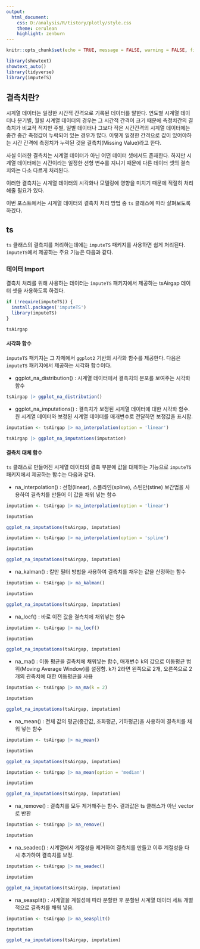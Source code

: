 ```yaml
---
output:
  html_document: 
    css: D:/analysis/R/tistory/plotly/style.css
    theme: cerulean
    highlight: zenburn
---
```


```r
knitr::opts_chunk$set(echo = TRUE, message = FALSE, warning = FALSE, fig.width = 6.5)

library(showtext)
showtext_auto()
library(tidyverse)
library(imputeTS)

```

## 결측치란?

시계열 데이터는 일정한 시간적 간격으로 기록된 데이터를 말한다. 연도별 시계열 데이터나 분기별, 월별 시계열 데이터의 경우는 그 시간적 간격이 크기 때문에 측정치간의 결측치가 비교적 적지만 주별, 일별 데이터나 그보다 작은 시간간격의 시계열 데이터에는 중간 중간 측정값이 누락되어 있는 경우가 많다. 이렇게 일정한 간격으로 값이 있어야하는 시간 간격에 측정치가 누락된 것을 결측치(Missing Value)라고 한다.

사실 이러한 결측치는 시계열 데이터가 아닌 어떤 데이터 셋에서도 존재한다. 하지만 시계열 데이터에는 시간이라는 일정한 선형 변수를 지니기 때문에 다른 데이터 셋의 결측치와는 다소 다르게 처리된다. 

이러한 결측치는 시계열 데이터의 시각화나 모델링에 영향을 미치기 때문에 적절히 처리해줄 필요가 있다. 

이번 포스트에서는 시계열 데이터의 결측치 처리 방법 중 `ts` 클래스에 따라 살펴보도록 하겠다. 

## ts  

`ts` 클래스의 결측치를 처리하는데에는 `imputeTS` 패키지를 사용하면 쉽게 처리된다. `imputeTS`에서 제공하는 주요 기능은 다음과 같다. 

### 데이터 Import

결측치 처리를 위해 사용하는 데이터는 `imputeTS` 패키지에서 제공하는 tsAirgap 데이터 셋을 사용하도록 하겠다. 

```r
if (!require(imputeTS)) {
  install.packages('imputeTS')
  library(imputeTS)
}

```

```r
tsAirgap 
```

#### 시각화 함수

`imputeTS` 패키지는 그 자체에서 `ggplot2` 기반의 시각화 함수를 제공한다. 다음은 `imputeTS` 패키지에서 제공하는 시각화 함수이다. 

-    ggplot_na_distribution() : 시계열 데이터에서 결측치의 분포를 보여주는 시각화 함수

```r
tsAirgap |> ggplot_na_distribution()

```

-   ggplot_na_imputations() : 결측치가 보정된 시계열 데이터에 대한 시각화 함수. 원 시계열 데이터와 보정된 시계열 데이터를 매개변수로 전달하면 보정값을 표시함.

```r
imputation <- tsAirgap |> na_interpolation(option = 'linear')

tsAirgap |> ggplot_na_imputations(imputation)

```

#### 결측치 대체 함수

`ts` 클래스로 만들어진 시계열 데이터의 결측 부분에 값을 대체하는 기능으로 `imputeTS` 패키지에서 제공하는 함수는 다음과 같다. 


-   na_interpolation() : 선형(linear), 스플라인(spline), 스틴만(stine) 보간법을 사용하여 결측치를 만들어 이 값을 채워 넣는 함수

```r
imputation <- tsAirgap |> na_interpolation(option = 'linear')

imputation

ggplot_na_imputations(tsAirgap, imputation)

```

```r
imputation <- tsAirgap |> na_interpolation(option = 'spline')

imputation

ggplot_na_imputations(tsAirgap, imputation)

```


-   na_kalman() : 칼만 필터 방법을 사용하여 결측치를 채우는 값을 산정하는 함수

```r
imputation <- tsAirgap |> na_kalman()

imputation

ggplot_na_imputations(tsAirgap, imputation)

```

-   na_locf() : 바로 이전 값을 결측치에 채워넣는 함수

```r
imputation <- tsAirgap |> na_locf()

imputation

ggplot_na_imputations(tsAirgap, imputation)
```

-   na_ma() : 이동 평균을 결측치에 채워넣는 함수, 매개변수 k의 값으로 이동평균 범위(Moving Average Window)를 설정함. k가 2라면 왼쪽으로 2개, 오른쪽으로 2개의 관측치에 대한 이동평균을 사용

```r
imputation <- tsAirgap |> na_ma(k = 2)

imputation

ggplot_na_imputations(tsAirgap, imputation)
```

-   na_mean() : 전체 값의 평균(중간값, 조화평균, 기하평균)을 사용하여 결측치를 채워 넣는 함수


```r
imputation <- tsAirgap |> na_mean()

imputation

ggplot_na_imputations(tsAirgap, imputation)
```

```r
imputation <- tsAirgap |> na_mean(option = 'median')

imputation

ggplot_na_imputations(tsAirgap, imputation)
```

-   na_remove() : 결측치를 모두 제거해주는 함수. 결과값은 ts 클래스가 아닌 vector로 반환

```r
imputation <- tsAirgap |> na_remove()

imputation


```

-   na_seadec() : 시계열에서 계절성을 제거하여 결측치를 만들고 이후 계절성을 다시 추가하여 결측치를 보정.


```r
imputation <- tsAirgap |> na_seadec()

imputation

ggplot_na_imputations(tsAirgap, imputation)

```

-   na_seasplit() : 시계열을 계절성에 따라 분할한 후 분할된 시계열 데이터 세트 개별적으로 결측치를 채워 넣음.


```r
imputation <- tsAirgap |> na_seasplit()

imputation

ggplot_na_imputations(tsAirgap, imputation)

```





